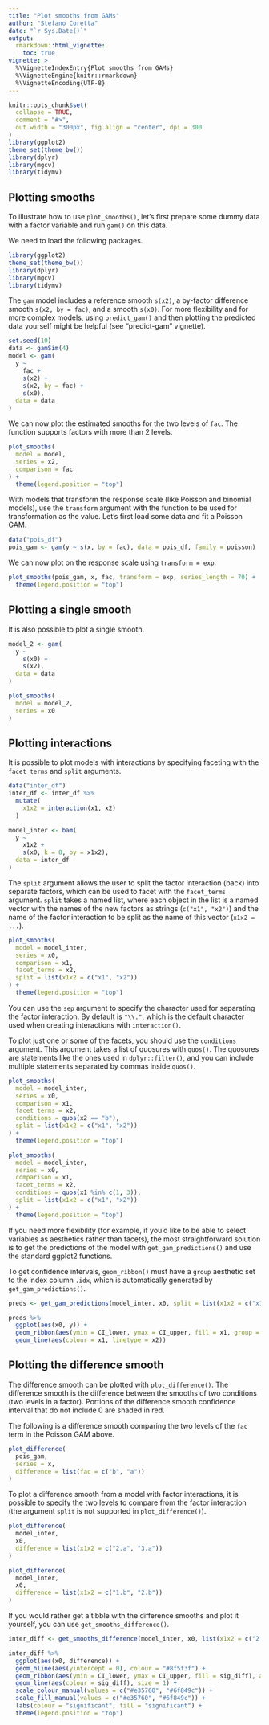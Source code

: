 ```yaml
---
title: "Plot smooths from GAMs"
author: "Stefano Coretta"
date: "`r Sys.Date()`"
output:
  rmarkdown::html_vignette:
    toc: true
vignette: >
  %\VignetteIndexEntry{Plot smooths from GAMs}
  %\VignetteEngine{knitr::rmarkdown}
  %\VignetteEncoding{UTF-8}
---
```


```r
knitr::opts_chunk$set(
  collapse = TRUE,
  comment = "#>",
  out.width = "300px", fig.align = "center", dpi = 300
)
library(ggplot2)
theme_set(theme_bw())
library(dplyr)
library(mgcv)
library(tidymv)
```

## Plotting smooths

To illustrate how to use `plot_smooths()`, let's first prepare some dummy data with a factor variable and run `gam()` on this data.

We need to load the following packages.

```r
library(ggplot2)
theme_set(theme_bw())
library(dplyr)
library(mgcv)
library(tidymv)
```

The `gam` model includes a reference smooth `s(x2)`, a by-factor difference smooth `s(x2, by = fac)`, and a smooth `s(x0)`. For more flexibility and for more complex models, using `predict_gam()` and then plotting the predicted data yourself might be helpful (see "predict-gam" vignette).

```r
set.seed(10)
data <- gamSim(4)
model <- gam(
  y ~
    fac +
    s(x2) +
    s(x2, by = fac) +
    s(x0),
  data = data
)
```

We can now plot the estimated smooths for the two levels of `fac`.
The function supports factors with more than 2 levels.

```r
plot_smooths(
  model = model,
  series = x2,
  comparison = fac
) +
  theme(legend.position = "top")
```

With models that transform the response scale (like Poisson and binomial models), use the `transform` argument with the function to be used for transformation as the value.
Let's first load some data and fit a Poisson GAM.

```r
data("pois_df")
pois_gam <- gam(y ~ s(x, by = fac), data = pois_df, family = poisson)
```

We can now plot on the response scale using `transform = exp`.

```r
plot_smooths(pois_gam, x, fac, transform = exp, series_length = 70) +
  theme(legend.position = "top")
```

## Plotting a single smooth

It is also possible to plot a single smooth.

```r
model_2 <- gam(
  y ~
    s(x0) +
    s(x2),
  data = data
)

plot_smooths(
  model = model_2,
  series = x0
)
```

## Plotting interactions

It is possible to plot models with interactions by specifying faceting with the `facet_terms` and `split` arguments.

```r
data("inter_df")
inter_df <- inter_df %>%
  mutate(
    x1x2 = interaction(x1, x2)
  )

model_inter <- bam(
  y ~
    x1x2 +
    s(x0, k = 8, by = x1x2),
  data = inter_df
)
```

The `split` argument allows the user to split the factor interaction (back) into separate factors, which can be used to facet with the `facet_terms` argument.
`split` takes a named list, where each object in the list is a named vector with the names of the new factors as strings (`c("x1", "x2")`) and the name of the factor interaction to be split as the name of this vector (`x1x2 = ...`).

```r
plot_smooths(
  model = model_inter,
  series = x0,
  comparison = x1,
  facet_terms = x2,
  split = list(x1x2 = c("x1", "x2"))
) +
  theme(legend.position = "top")
```

You can use the `sep` argument to specify the character used for separating the factor interaction.
By default is `"\\."`, which is the default character used when creating interactions with `interaction()`.

To plot just one or some of the facets, you should use the `conditions` argument.
This argument takes a list of quosures with `quos()`.
The quosures are statements like the ones used in `dplyr::filter()`, and you can include multiple statements separated by commas inside `quos()`.

```r
plot_smooths(
  model = model_inter,
  series = x0,
  comparison = x1,
  facet_terms = x2,
  conditions = quos(x2 == "b"),
  split = list(x1x2 = c("x1", "x2"))
) +
  theme(legend.position = "top")
```

```r
plot_smooths(
  model = model_inter,
  series = x0,
  comparison = x1,
  facet_terms = x2,
  conditions = quos(x1 %in% c(1, 3)),
  split = list(x1x2 = c("x1", "x2"))
) +
  theme(legend.position = "top")
```

If you need more flexibility (for example, if you'd like to be able to select variables as aesthetics rather than facets), the most straightforward solution is to get the predictions of the model with `get_gam_predictions()` and use the standard ggplot2 functions.

To get confidence intervals, `geom_ribbon()` must have a `group` aesthetic set to the index column `.idx`, which is automatically generated by `get_gam_predictions()`.

```r
preds <- get_gam_predictions(model_inter, x0, split = list(x1x2 = c("x1", "x2")))

preds %>%
  ggplot(aes(x0, y)) +
  geom_ribbon(aes(ymin = CI_lower, ymax = CI_upper, fill = x1, group = .idx), alpha = 0.3) +
  geom_line(aes(colour = x1, linetype = x2))
```

## Plotting the difference smooth

The difference smooth can be plotted with `plot_difference()`.
The difference smooth is the difference between the smooths of two conditions (two levels in a factor).
Portions of the difference smooth confidence interval that do not include 0 are shaded in red.

The following is a difference smooth comparing the two levels of the `fac` term in the Poisson GAM above.

```r
plot_difference(
  pois_gam,
  series = x,
  difference = list(fac = c("b", "a"))
)
```

To plot a difference smooth from a model with factor interactions, it is possible to specify the two levels to compare from the factor interaction (the argument `split` is not supported in `plot_difference()`).

```r
plot_difference(
  model_inter,
  x0,
  difference = list(x1x2 = c("2.a", "3.a"))
)
```

```r
plot_difference(
  model_inter,
  x0,
  difference = list(x1x2 = c("1.b", "2.b"))
)
```

If you would rather get a tibble with the difference smooths and plot it yourself, you can use `get_smooths_difference()`.

```r
inter_diff <- get_smooths_difference(model_inter, x0, list(x1x2 = c("2.a", "3.a")))

inter_diff %>%
  ggplot(aes(x0, difference)) +
  geom_hline(aes(yintercept = 0), colour = "#8f5f3f") +
  geom_ribbon(aes(ymin = CI_lower, ymax = CI_upper, fill = sig_diff), alpha = 0.3) +
  geom_line(aes(colour = sig_diff), size = 1) +
  scale_colour_manual(values = c("#e35760", "#6f849c")) +
  scale_fill_manual(values = c("#e35760", "#6f849c")) +
  labs(colour = "significant", fill = "significant") +
  theme(legend.position = "top")
```

